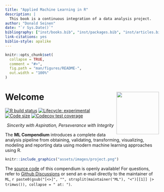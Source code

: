 ```yaml
---
title: "Applied Machine Learning in R"
description: |
  This book is a continuous integration of a data analysis project.
author: "Donald Seinen"
date: "`r Sys.Date()`"
bibliography: ["inst/books.bib", "inst/packages.bib", "inst/articles.bib"]
link-citations: yes
biblio-style: apalike
---
```


```r
knitr::opts_chunk$set(
  collapse = TRUE,
  comment = "#>",
  fig.path = "man/figures/README-",
  out.width = "100%"
)
```

# Welcome <img src="man/figures/logo.png" align="right" height="139"/> {.unnumbered}
<!-- badges: start -->

[![R build status](https://github.com/D-Se/ML/workflows/R-CMD-check/badge.svg)](https://github.com/D-Se/ML/actions) [![Lifecycle: experimental](https://img.shields.io/badge/lifecycle-experimental-orange.svg)](https://lifecycle.r-lib.org/articles/stages.html#experimental) [![Code size](https://img.shields.io/github/languages/code-size/D-Se/ML.svg)](https://github.com/D-Se/ML) [![Codecov test coverage](https://codecov.io/gh/D-Se/ML/branch/master/graph/badge.svg)](https://app.codecov.io/gh/D-Se/ML?branch=master)

<!-- badges: end -->

<center>

*Sincerity with Aspiration, Perseverance with Integrity*

</center>

The **ML Compendium** introduces a complete data analysis pipeline from obtaining, validating, transforming, visualizing, modeling and reporting data using modern machine learning approaches using R.  

```r
knitr::include_graphics("assets/images/project.png")
```



The [source code](https://github.com/D-Se/ML) of this compendium is openly available! For questions, refer to [Github Discussions](https://github.com/D-Se/ML/discussions) or send an e-mail directly to the maintainer of `ML`, `r paste0(gsub("[<>]", "", strsplit(maintainer("ML"), "<")[[1]] |> trimws()), collapse = " at: ")`.  


<!---
```{=html}
<style>
div.green { background-color:#93ed99; border-radius: 5px; padding: 20px;}
</style>
```
--->